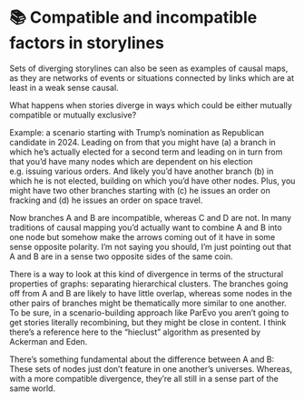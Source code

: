 # 📚 Compatible and incompatible factors in storylines

Sets of diverging storylines can also be seen as examples of causal maps, as they are networks of events or situations connected by links which are at least in a weak sense causal.

What happens when stories diverge in ways which could be either mutually compatible or mutually exclusive? 

Example: a scenario starting with Trump's nomination as Republican candidate in 2024. Leading on from that you might have (a) a branch in which he's actually elected for a second term and leading on in turn from that you'd have many nodes which are dependent on his election e.g. issuing various orders. And likely you'd have another branch (b) in which he is not elected, building on which you'd have other nodes. Plus, you might have two other branches starting with (c) he issues an order on fracking and (d) he issues an order on space travel.

Now branches A and B are incompatible, whereas C and D are not. In many traditions of causal mapping you'd actually want to combine A and B into one node but somehow make the arrows coming out of it have in some sense opposite polarity. I'm not saying you should, I'm just pointing out that A and B are in a sense two opposite sides of the same coin.

There is a way to look at this kind of divergence in terms of the structural properties of graphs: separating hierarchical clusters. The branches going off from A and B are likely to have little overlap, whereas some nodes in the other pairs of branches might be thematically more similar to one another. To be sure, in a scenario-building approach like ParEvo you aren't going to get stories literally recombining, but they might be close in content. I think there's a reference here to the "hieclust" algorithm as presented by Ackerman and Eden.

There's something fundamental about the difference between A and B: These sets of nodes just don't feature in one another's universes. Whereas, with a more compatible divergence, they're all still in a sense part of the same world.